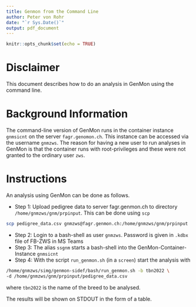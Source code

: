 ```yaml
---
title: Genmon from the Command Line
author: Peter von Rohr
date: "`r Sys.Date()`"
output: pdf_document
---
```


```r
knitr::opts_chunk$set(echo = TRUE)
```

# Disclaimer
This document describes how to do an analysis in GenMon using the command line.


# Background Information
The command-line version of GenMon runs in the container instance `gnmsicnt` on the server `fagr.genomon.ch`. This instance can be accessed via the username `gnmzws`. The reason for having a new user to run analyses in GenMon is that the container runs with root-privileges and these were not granted to the ordinary user `zws`. 


# Instructions
An analysis using GenMon can be done as follows.


* Step 1: Upload pedigree data to server fagr.genmon.ch to directory `/home/gnmzws/gnm/prpinput`. This can be done using `scp`

```bash
scp pedigree_data.csv gnmzws@fagr.genmon.ch:/home/gnmzws/gnm/prpinput
```

* Step 2: Login to a bash-shell as user `gnmzws`. Password is given in `.kdbx` file of FB-ZWS in MS Teams
* Step 3: The alias `ssgnm` starts a bash-shell into the GenMon-Container-Instance `gnmsicnt`
* Step 4: With the script `run_genmon.sh` (in a `screen`) start the analysis with

```bash
/home/gnmzws/simg/genmon-sidef/bash/run_genmon.sh -b tbn2022 \
-d /home/gnmzws/gnm/prpinput/pedigree_data.csv
```

where `tbn2022` is the name of the breed to be analysed. 

The results will be shown on STDOUT in the form of a table. 